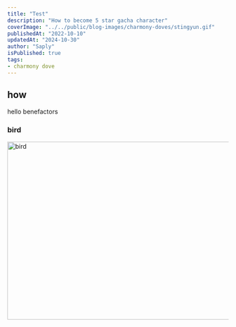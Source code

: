 ```yaml
---
title: "Test"
description: "How to become 5 star gacha character"
coverImage: "../../public/blog-images/charmony-doves/stingyun.gif"
publishedAt: "2022-10-10"
updatedAt: "2024-10-30"
author: "Saply"
isPublished: true
tags: 
- charmony dove
---
```


## how
hello benefactors

### bird
<Image
  src="/blog-images/charmony-doves/charmony-dove.jpg"
  width="1000"
  height="404"
  alt="bird"
  sizes="100vw"
  unoptimized
/>